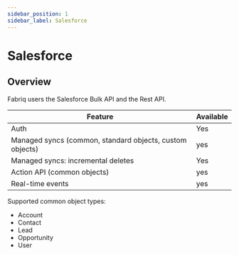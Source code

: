 ```yaml
---
sidebar_position: 1
sidebar_label: Salesforce
---
```

# Salesforce

## Overview

Fabriq users the Salesforce Bulk API and the Rest API.

| Feature | Available  |
|----------|----------|
| Auth    | Yes   |
| Managed syncs (common, standard objects, custom objects)    | yes  |
| Managed syncs: incremental deletes    | Yes   |
| Action API (common objects)    | yes  |
| Real-time events    | yes  |

Supported common object types:

- Account
- Contact
- Lead
- Opportunity
- User